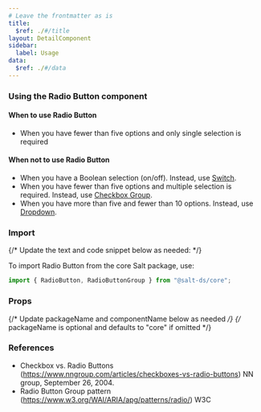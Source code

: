 ```yaml
---
# Leave the frontmatter as is
title:
  $ref: ./#/title
layout: DetailComponent
sidebar:
  label: Usage
data:
  $ref: ./#/data
---
```


### Using the Radio Button component

#### When to use Radio Button

- When you have fewer than five options and only single selection is required

#### When not to use Radio Button

- When you have a Boolean selection (on/off). Instead, use [Switch](/salt/components/switch).
- When you have fewer than five options and multiple selection is required. Instead, use [Checkbox Group](/salt/components/checkbox).
- When you have more than five and fewer than 10 options. Instead, use [Dropdown](/salt/components/dropdown).

### Import

{/* Update the text and code snippet below as needed: */}

To import Radio Button from the core Salt package, use:

```js
import { RadioButton, RadioButtonGroup } from "@salt-ds/core";
```

### Props

{/* Update packageName and componentName below as needed */}
{/* packageName is optional and defaults to "core" if omitted */}

<PropsTable packageName="core" componentName="RadioButton" />

### References

- Checkbox vs. Radio Buttons (https://www.nngroup.com/articles/checkboxes-vs-radio-buttons) NN group, September 26, 2004.
- Radio Button Group pattern (https://www.w3.org/WAI/ARIA/apg/patterns/radio/) W3C
